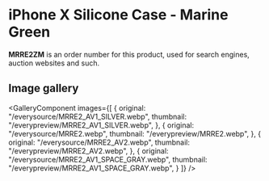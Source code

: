 
# iPhone X Silicone Case - Marine Green

<Callout type='info' emoji='👉🏻'>**MRRE2ZM** is an order number for this product, used for search engines, auction websites and such.</Callout>

## Image gallery

<GalleryComponent
    images={[
      {
        original: "/everysource/MRRE2_AV1_SILVER.webp",
        thumbnail: "/everypreview/MRRE2_AV1_SILVER.webp",
      },
      {
        original: "/everysource/MRRE2.webp",
        thumbnail: "/everypreview/MRRE2.webp",
      },
      {
        original: "/everysource/MRRE2_AV2.webp",
        thumbnail: "/everypreview/MRRE2_AV2.webp",
      },
      {
        original: "/everysource/MRRE2_AV1_SPACE_GRAY.webp",
        thumbnail: "/everypreview/MRRE2_AV1_SPACE_GRAY.webp",
      }
    ]}
  />
